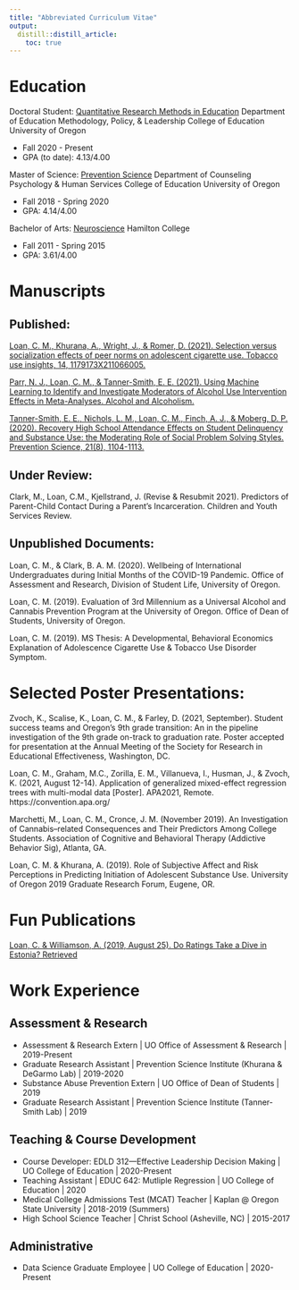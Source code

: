 ```yaml
---
title: "Abbreviated Curriculum Vitae"
output: 
  distill::distill_article:
    toc: true
---
```


# Education

Doctoral Student: [Quantitative Research Methods in Education](https://education.uoregon.edu/qrme)\n
Department of Education Methodology, Policy, & Leadership\n
College of Education\n
University of Oregon\n

* Fall 2020 - Present
* GPA (to date): 4.13/4.00

Master of Science: [Prevention Science](https://education.uoregon.edu/prevsci/graduate/ms)\n
Department of Counseling Psychology & Human Services\n
College of Education\n
University of Oregon\n

* Fall 2018 - Spring 2020
* GPA: 4.14/4.00 

Bachelor of Arts: [Neuroscience](https://www.hamilton.edu/academics/departments/Home?dept=Neuroscience)\n
Hamilton College\n

* Fall 2011 - Spring 2015
* GPA: 3.61/4.00 

# Manuscripts

## Published:

[Loan, C. M., Khurana, A., Wright, J., & Romer, D. (2021). Selection versus socialization effects of peer norms on adolescent cigarette use. Tobacco use insights, 14, 1179173X211066005.](https://journals.sagepub.com/doi/pdf/10.1177/1179173X211066005)

[Parr, N. J., Loan, C. M., & Tanner-Smith, E. E. (2021). Using Machine Learning to Identify and Investigate Moderators of Alcohol Use Intervention Effects in Meta-Analyses. Alcohol and Alcoholism.](https://doi.org/10.1093/alcalc/agab036)

[Tanner-Smith, E. E., Nichols, L. M., Loan, C. M., Finch, A. J., & Moberg, D. P. (2020). Recovery High School Attendance Effects on Student Delinquency and Substance Use: the Moderating Role of Social Problem Solving Styles. Prevention Science, 21(8), 1104-1113.](https://doi.org/10.1007/s11121-020-01161-z)

## Under Review:

Clark, M., Loan, C.M., Kjellstrand, J. (Revise & Resubmit 2021). Predictors of Parent-Child Contact During a Parent’s Incarceration. Children and Youth Services Review.


## Unpublished Documents:

Loan, C. M., & Clark, B. A. M. (2020). Wellbeing of International Undergraduates during Initial Months of the COVID-19 Pandemic. Office of Assessment and Research, Division of Student Life, University of Oregon.

Loan, C. M. (2019). Evaluation of 3rd Millennium as a Universal Alcohol and Cannabis Prevention Program at the University of Oregon. Office of Dean of Students, University of Oregon. 

Loan, C. M. (2019). MS Thesis: A Developmental, Behavioral Economics Explanation of Adolescence Cigarette Use & Tobacco Use Disorder Symptom. 

# Selected Poster Presentations: 

Zvoch, K., Scalise, K., Loan, C. M., & Farley, D. (2021, September). Student success teams and Oregon’s 9th grade transition: An in the pipeline investigation of the 9th grade on-track to graduation rate. Poster accepted for presentation at the Annual Meeting of the Society for Research in Educational Effectiveness, Washington, DC.

Loan, C. M., Graham, M.C., Zorilla, E. M., Villanueva, I., Husman, J., & Zvoch, K. (2021, August 12-14). Application of generalized mixed-effect regression trees with multi-modal data [Poster]. APA2021, Remote. https://convention.apa.org/

Marchetti, M., Loan, C. M., Cronce, J. M. (November 2019). An Investigation of Cannabis–related Consequences and Their Predictors Among College Students. Association of Cognitive and Behavioral Therapy (Addictive Behavior Sig), Atlanta, GA.

Loan, C. M. & Khurana, A. (2019). Role of Subjective Affect and Risk Perceptions in Predicting 	Initiation of Adolescent Substance Use. University of Oregon 2019 Graduate Research Forum, Eugene, OR.


# Fun Publications

[Loan, C. &  Williamson, A. (2019, August 25). Do Ratings Take a Dive in Estonia? Retrieved](https://udisc.com/blog/post/do-ratings-take-a-dive-in-estonia)

# Work Experience

## Assessment & Research 
* Assessment & Research Extern | UO Office of Assessment & Research | 2019-Present
* Graduate Research Assistant | Prevention Science Institute (Khurana & DeGarmo Lab) | 2019-2020
* Substance Abuse Prevention Extern | UO Office of Dean of Students | 2019
* Graduate Research Assistant | Prevention Science Institute (Tanner-Smith Lab) | 2019

## Teaching & Course Development

* Course Developer: EDLD 312—Effective Leadership Decision Making | UO College of Education | 2020-Present 
* Teaching Assistant | EDUC 642: Mutliple Regression | UO College of Education | 2020
* Medical College Admissions Test (MCAT) Teacher | Kaplan @ Oregon State University | 2018-2019 (Summers)
* High School Science Teacher | Christ School (Asheville, NC) | 2015-2017

## Administrative

* Data Science Graduate Employee | UO College of Education | 2020-Present 




